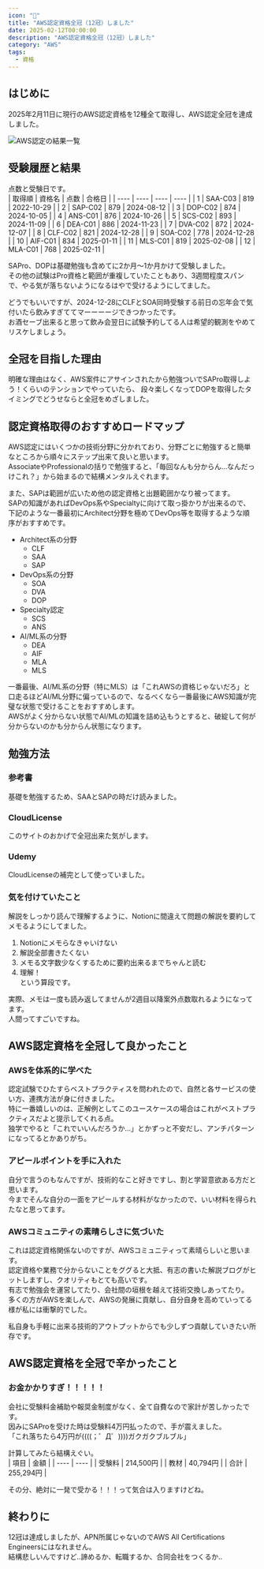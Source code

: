 ```yaml
---
icon: "🎉"
title: "AWS認定資格全冠（12冠）しました"
date: 2025-02-12T00:00:00
description: "AWS認定資格全冠（12冠）しました"
category: "AWS"
tags:
  - 資格
---
```

## はじめに
2025年2月11日に現行のAWS認定資格を12種全て取得し、AWS認定全冠を達成しました。  

![AWS認定の結果一覧](./aws_report_list.webp)  

## 受験履歴と結果
点数と受験日です。  
| 取得順 | 資格名 | 点数 | 合格日 |
| ---- | ---- | ---- | ---- |
| 1 | SAA-C03 | 819 | 2022-10-29 |
| 2 | SAP-C02 | 879 | 2024-08-12 |
| 3 | DOP-C02 | 874 | 2024-10-05 |
| 4 | ANS-C01 | 876 | 2024-10-26 |
| 5 | SCS-C02 | 893 | 2024-11-09 |
| 6 | DEA-C01 | 886 | 2024-11-23 |
| 7 | DVA-C02 | 872 | 2024-12-07 |
| 8 | CLF-C02 | 821 | 2024-12-28 |
| 9 | SOA-C02 | 778 | 2024-12-28 |
| 10 | AIF-C01 | 834 | 2025-01-11 |
| 11 | MLS-C01 | 819 | 2025-02-08 |
| 12 | MLA-C01 | 768 | 2025-02-11 |

SAPro、DOPは基礎勉強も含めてに2か月～1か月かけて受験しました。  
その他の試験はPro資格と範囲が重複していたこともあり、3週間程度スパンで、やる気が落ちないようになるはやで受けるようにしてました。  

どうでもいいですが、2024-12-28にCLFとSOA同時受験する前日の忘年会で気付いたら飲みすぎててマーーーージできつかったです。  
お酒セーブ出来ると思って飲み会翌日に試験予約してる人は希望的観測をやめてリスケしましょう。  

## 全冠を目指した理由
明確な理由はなく、AWS案件にアサインされたから勉強ついでSAPro取得しよう！くらいのテンションでやっていたら、
段々楽しくなってDOPを取得したタイミングでどうせならと全冠をめざしました。  

## 認定資格取得のおすすめロードマップ
AWS認定にはいくつかの技術分野に分かれており、分野ごとに勉強すると簡単なところから順々にステップ出来て良いと思います。   
AssociateやProfessionalの括りで勉強すると、「毎回なんも分からん...なんだっけこれ？」から始まるので結構メンタルえぐれます。  

また、SAPは範囲が広いため他の認定資格と出題範囲かなり被ってます。   
SAPの知識があればDevOps系やSpecialtyに向けて取っ掛かりが出来るので、下記のような一番最初にArchitect分野を極めてDevOps等を取得するような順序がおすすめです。   

- Architect系の分野
  - CLF
  - SAA
  - SAP
- DevOps系の分野
  - SOA
  - DVA
  - DOP
- Specialty認定
  - SCS
  - ANS
- AI/ML系の分野
  - DEA
  - AIF
  - MLA
  - MLS

一番最後、AI/ML系の分野（特にMLS）は「これAWSの資格じゃないだろ」と口走るほどAI/ML分野に偏っているので、なるべくなら一番最後にAWS知識が完璧な状態で受けることをおすすめします。   
AWSがよく分からない状態でAI/MLの知識を詰め込もうとすると、破綻して何が分からないのかも分からん状態になります。   

## 勉強方法
### 参考書
基礎を勉強するため、SAAとSAPの時だけ読みました。  
<ExLinkCard title="AWS認定アソシエイト3資格対策～ソリューションアーキテクト、デベロッパー、SysOpsアドミニストレーター～" url="https://www.amazon.co.jp/gp/product/B07TT1N73K/ref=ppx_yo_dt_b_search_asin_title?ie=UTF8&psc=1" />
<ExLinkCard title="AWS認定資格試験テキスト＆問題集　AWS認定ソリューションアーキテクト - プロフェッショナル　改訂第2版" url="https://www.amazon.co.jp/gp/product/B0BTYNHFP5/ref=ppx_yo_dt_b_search_asin_title?ie=UTF8&psc=1" />


### CloudLicense
このサイトのおかげで全冠出来た気がします。  
<ExLinkCard url="https://cloud-license.com/" />

### Udemy
CloudLicenseの補完として使っていました。  
<ExLinkCard title="Udemy" url="https://www.udemy.com/" />

### 気を付けていたこと
解説をしっかり読んで理解するように、Notionに間違えて問題の解説を要約してメモるようにしてました。   
1. Notionにメモらなきゃいけない
2. 解説全部書きたくない
3. メモる文字数少なくするために要約出来るまでちゃんと読む
4. 理解！  
という算段です。  

実際、メモは一度も読み返してませんが2週目以降案外点数取れるようになってます。  
人間ってすごいですね。  

## AWS認定資格を全冠して良かったこと
### AWSを体系的に学べた
認定試験でひたすらベストプラクティスを問われたので、自然と各サービスの使い方、連携方法が身に付きました。  
特に一番嬉しいのは、正解例としてこのユースケースの場合はこれがベストプラクティスだよと提示してくれる点。  
独学でやると「これでいいんだろうか...」とかずっと不安だし、アンチパターンになってるとかありがち。   

### アピールポイントを手に入れた
自分で言うのもなんですが、技術的なこと好きですし、割と学習意欲ある方だと思います。  
今までそんな自分の一面をアピールする材料がなかったので、いい材料を得られたなと思ってます。   


### AWSコミュニティの素晴らしさに気づいた
これは認定資格関係ないのですが、AWSコミュニティって素晴らしいと思います。   
認定資格や業務で分からないことをググると大抵、有志の書いた解説ブログがヒットしますし、クオリティもとても高いです。  
有志で勉強会を運営してたり、会社間の垣根を越えて技術交換しあってたり。  
多くの方がAWSを楽しんで、AWSの発展に貢献し、自分自身を高めていってる様が私には衝撃的でした。    

私自身も手軽に出来る技術的アウトプットからでも少しずつ貢献していきたい所存です。  


## AWS認定資格を全冠で辛かったこと
### お金かかりすぎ！！！！！
会社に受験料金補助や報奨金制度がなく、全て自費なので家計が苦しかったです。  
因みにSAProを受けた時は受験料4万円払ったので、手が震えました。  
「これ落ちたら4万円が((((；゜Д゜))))ガクガクブルブル」  

計算してみたら結構えぐい。  
| 項目 | 金額 |
| ---- | ---- |
| 受験料 | 214,500円 |
| 教材 | 40,794円 |
| 合計 | 255,294円 |

その分、絶対に一発で受かる！！！って気合は入りますけどね。  

## 終わりに
12冠は達成しましたが、APN所属じゃないのでAWS All Certifications Engineersにはなれません。  
結構悲しいんですけど..諦めるか、転職するか、合同会社をつくるか..  
